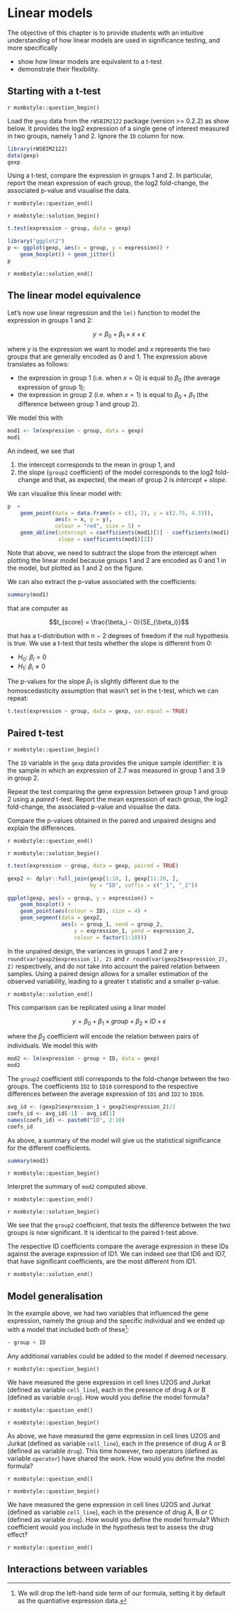 # Linear models {#sec:linmod}

The objective of this chapter is to provide students with an intuitive
understanding of how linear models are used in significance testing,
and more specifically

- show how linear models are equivalent to a t-test
- demonstrate their flexibility.

## Starting with a t-test

`r msmbstyle::question_begin()`

Load the `gexp` data from the `rWSBIM2122` package (version >= 0.2.2)
as show below. It provides the log2 expression of a single gene of
interest measured in two groups, namely 1 and 2. Ignore the `ID`
column for now.

```r
library(rWSBIM2122)
data(gexp)
gexp
```

Using a t-test, compare the expression in groups 1 and 2. In
particular, report the mean expression of each group, the log2
fold-change, the associated p-value and visualise the data.

`r msmbstyle::question_end()`


`r msmbstyle::solution_begin()`

```r
t.test(expression ~ group, data = gexp)
```

```r
library("ggplot2")
p <- ggplot(gexp, aes(x = group, y = expression)) +
    geom_boxplot() + geom_jitter()
p
```

`r msmbstyle::solution_end()`

## The linear model equivalence


Let's now use linear regression and the `lm()` function to model the
expression in groups 1 and 2:

$$y = \beta_0 + \beta_1 \times x + \epsilon$$

where $y$ is the expression we want to model and $x$ represents the
two groups that are generally encoded as 0 and 1. The expression above
translates as follows:

- the expression in group 1 (i.e. when $x = 0$) is equal to $\beta_0$
  (the average expression of group 1);
- the expression in group 2 (i.e. when $x = 1$) is equal to
  $\beta_0$ + $\beta_1$ (the difference between group 1 and group 2).

We model this with

```r
mod1 <- lm(expression ~ group, data = gexp)
mod1
```

An indeed, we see that

1. the intercept corresponds to the mean in group 1, and
2. the slope (`group2` coefficient) of the model corresponds to the
   log2 fold-change and that, as expected, the mean of group 2 is
   *intercept + slope*.

We can visualise this linear model with:

```r
p  +
    geom_point(data = data.frame(x = c(1, 2), y = c(2.75, 4.33)),
               aes(x = x, y = y),
               colour = "red", size = 5) +
    geom_abline(intercept = coefficients(mod1)[1] - coefficients(mod1)[2],
                slope = coefficients(mod1)[2])
```

Note that above, we need to subtract the slope from the intercept when
plotting the linear model because groups 1 and 2 are encoded as 0 and
1 in the model, but plotted as 1 and 2 on the figure.

We can also extract the p-value associated with the coefficients:

```r
summary(mod1)
```

that are computer as

$$t_{score} = \frac{\beta_i - 0}{SE_{\beta_i}}$$

that has a t-distribution with n − 2 degrees of freedom if the null
hypothesis is true. We use a t-test that tests whether the slope is
different from 0:

- $H_0$: $\beta_i = 0$
- $H_1$: $\beta_i \neq 0$

The p-values for the slope $\beta_1$ is slightly different due to the
homoscedasticity assumption that wasn't set in the t-test, which we
can repeat:


```r
t.test(expression ~ group, data = gexp, var.equal = TRUE)
```


## Paired t-test

`r msmbstyle::question_begin()`

The `ID` variable in the `gexp` data provides the unique sample
identifier: it is the sample in which an expression of 2.7 was
measured in group 1 and 3.9 in group 2.

Repeat the test comparing the gene expression between group 1 and
group 2 using a *paired* t-test. Report the mean expression of each
group, the log2 fold-change, the associated p-value and visualise the
data.

Compare the p-values obtained in the paired and unpaired designs and
explain the differences.

`r msmbstyle::question_end()`

`r msmbstyle::solution_begin()`

```r
t.test(expression ~ group, data = gexp, paired = TRUE)
```

```r
gexp2 <- dplyr::full_join(gexp[1:10, ], gexp[11:20, ],
                          by = "ID", suffix = c("_1", "_2"))

ggplot(gexp, aes(x = group, y = expression)) +
    geom_boxplot() +
    geom_point(aes(colour = ID), size = 4) +
    geom_segment(data = gexp2,
                 aes(x = group_1, xend = group_2,
                     y = expression_1, yend = expression_2,
                     colour = factor(1:10)))
```

In the unpaired design, the variances in groups 1 and 2 are
`r round(var(gexp2$expression_1), 2)` and
`r round(var(gexp2$expression_2), 2)` respectively,
and do not take into account the paired relation between
samples. Using a paired design allows for a smaller estimation of the
observed variability, leading to a greater t statistic and a smaller
p-value.

`r msmbstyle::solution_end()`

This comparison can be replicated using a linar model

$$y = \beta_0 + \beta_1 \times group + \beta_2 \times ID + \epsilon$$

where the $\beta_2$ coefficient will encode the relation between pairs
of individuals. We model this with

```r
mod2 <- lm(expression ~ group + ID, data = gexp)
mod2
```

The `group2` coefficient still corresponds to the fold-change between
the two groups. The coefficients `ID2` to `ID10` correspond to the
respective differences between the average expression of `ID1` and
`ID2` to `ID10`.

```r
avg_id <- (gexp2$expression_1 + gexp2$expression_2)/2
coefs_id <- avg_id[-1] - avg_id[1]
names(coefs_id) <- paste0("ID", 2:10)
coefs_id
```

As above, a summary of the model will give us the statistical
significance for the different coefficients.

```r
summary(mod2)
```

`r msmbstyle::question_begin()`

Interpret the summary of `mod2` computed above.

`r msmbstyle::question_end()`

`r msmbstyle::solution_begin()`

We see that the `group2` coefficient, that tests the difference
between the two groups is now significant. It is identical to the
paired t-test above.


The respective ID coefficients compare the average expression in these
IDs against the average expression of ID1. We can indeed see that ID6
and ID7, that have significant coefficients, are the most different
from ID1.

`r msmbstyle::solution_end()`

## Model generalisation

In the example above, we had two variables that influenced the gene
expression, namely the group and the specific individual and we ended
up with a model that included both of these[^tilda]:

[^tilda]: We will drop the left-hand side term of our formula, setting
    it by default as the quantiative expression data.


```r
~ group + ID
```

Any additional variables could be added to the model if deemed
necessary.


`r msmbstyle::question_begin()`

We have measured the gene expression in cell lines U2OS and Jurkat
(defined as variable `cell_line`), each in the presence of drug A or B
(defined as variable `drug`). How would you define the model formula?

`r msmbstyle::question_end()`

`r msmbstyle::question_begin()`

As above, we have measured the gene expression in cell lines U2OS and
Jurkat (defined as variable `cell_line`), each in the presence of drug
A or B (defined as variable `drug`). This time however, two operators
(defined as variable `operator`) have shared the work. How would you
define the model formula?

`r msmbstyle::question_end()`


`r msmbstyle::question_begin()`

We have measured the gene expression in cell lines U2OS and Jurkat
(defined as variable `cell_line`), each in the presence of drug A, B
or C (defined as variable `drug`). How would you define the model
formula? Which coefficient would you include in the hypothesis test to
assess the drug effect?

`r msmbstyle::question_end()`


## Interactions between variables
